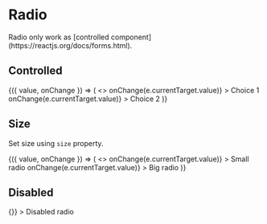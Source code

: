 
<Meta title="Components/Radio" component={Radio} />

# Radio

<Description>
  Radio only work as [controlled
  component](https://reactjs.org/docs/forms.html).
</Description>

## Controlled

<Canvas>
  <Story name="basic">
    <ControlValue value="choice-1">
      {({ value, onChange }) => (
        <>
          <Radio
            name="choice-1"
            checked={value === 'choice-1'}
            value="choice-1"
            onChange={e => onChange(e.currentTarget.value)}
          >
            Choice 1
          </Radio>
          <Radio
            name="choice-2"
            checked={value === 'choice-2'}
            value="choice-2"
            onChange={e => onChange(e.currentTarget.value)}
          >
            Choice 2
          </Radio>
        </>
      )}
    </ControlValue>
  </Story>
</Canvas>

## Size

Set size using `size` property.

<Canvas>
  <Story name="size">
    <ControlValue value="big">
      {({ value, onChange }) => (
        <>
          <Radio
            name="radio-small"
            value="small"
            size={10}
            checked={value === 'small'}
            onChange={e => onChange(e.currentTarget.value)}
          >
            Small radio
          </Radio>
          <Radio
            name="radio-big"
            value="big"
            size={40}
            checked={value === 'big'}
            onChange={e => onChange(e.currentTarget.value)}
          >
            Big radio
          </Radio>
        </>
      )}
    </ControlValue>
  </Story>
</Canvas>

## Disabled

<Canvas>
  <Story name="disabled">
    <BlockList>
      <Radio
        value="disabled"
        name="radio-size"
        disabled
        onChange={() => {}}
      >
        Disabled radio
      </Radio>
    </BlockList>
  </Story>
</Canvas>
